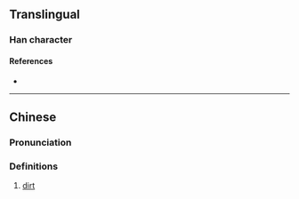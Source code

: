 {{character info/new}}
==Translingual==

===Han character===
{{Han char|rn=85|rad=水|as=07|sn=10|four=37132|canj=ESIP|ids=⿰氵忍}}

====References====
* {{Han ref|kx=0626.170|dkj=17532|dj=1028.040|hdz=31636.070|uh=6D8A|ud=28042|bh=AF47|bd=44871}}

----

==Chinese==
{{zh-forms}}

===Pronunciation===
{{zh-pron
|m=niǎn
|c=nin5
|mn=jím/lián
|mc=y
|oc=y
|ma=
|cat=n
}}

===Definitions===
{{zh-hanzi}}

# [[dirt]]